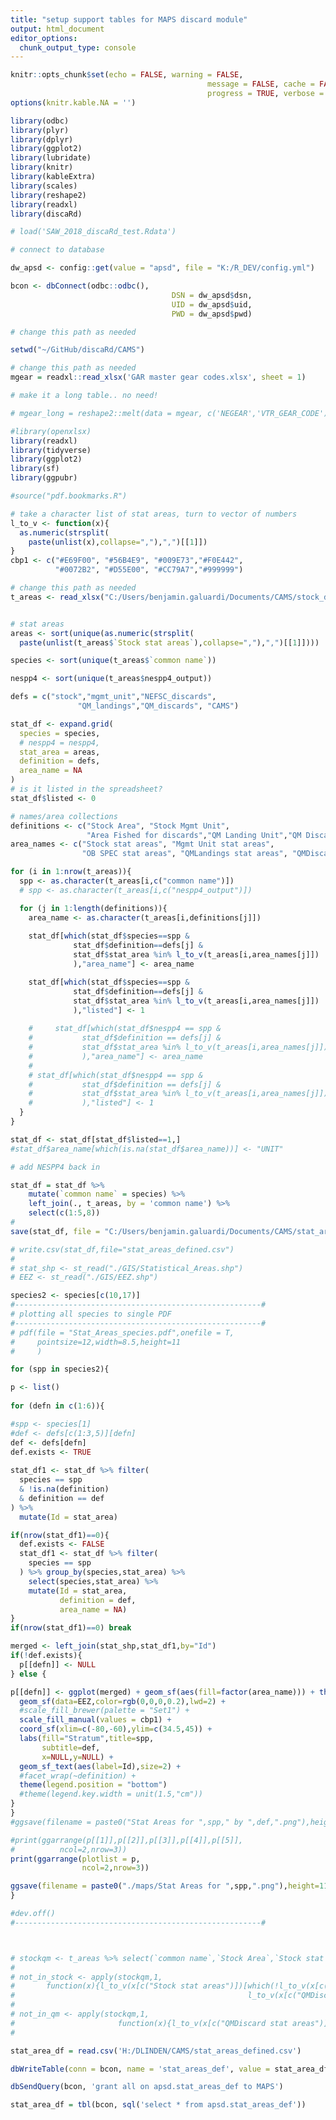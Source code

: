 ```yaml
---
title: "setup support tables for MAPS discard module"
output: html_document
editor_options: 
  chunk_output_type: console
---
```


```r
knitr::opts_chunk$set(echo = FALSE, warning = FALSE, 
											message = FALSE, cache = FALSE,
											progress = TRUE, verbose = FALSE, fig.width = 12, fig.height = 8)
options(knitr.kable.NA = '')

```

```r
library(odbc)
library(plyr)
library(dplyr)
library(ggplot2)
library(lubridate)
library(knitr)
library(kableExtra)
library(scales)
library(reshape2)
library(readxl)
library(discaRd)

# load('SAW_2018_discaRd_test.Rdata')

# connect to database

dw_apsd <- config::get(value = "apsd", file = "K:/R_DEV/config.yml")

bcon <- dbConnect(odbc::odbc(), 
									DSN = dw_apsd$dsn, 
									UID = dw_apsd$uid, 
									PWD = dw_apsd$pwd)

```

```r
# change this path as needed

setwd("~/GitHub/discaRd/CAMS")

# change this path as needed
mgear = readxl::read_xlsx('GAR master gear codes.xlsx', sheet = 1)

# make it a long table.. no need!

# mgear_long = reshape2::melt(data = mgear, c('NEGEAR','VTR_GEAR_CODE'))

```

```r
#library(openxlsx)
library(readxl)
library(tidyverse)
library(ggplot2)
library(sf)
library(ggpubr)

#source("pdf.bookmarks.R")

# take a character list of stat areas, turn to vector of numbers
l_to_v <- function(x){
  as.numeric(strsplit(
    paste(unlist(x),collapse=","),",")[[1]])
}
cbp1 <- c("#E69F00", "#56B4E9", "#009E73","#F0E442", 
          "#0072B2", "#D55E00", "#CC79A7","#999999")

# change this path as needed
t_areas <- read_xlsx("C:/Users/benjamin.galuardi/Documents/CAMS/stock_definition_list_statareas.xlsx")


# stat areas
areas <- sort(unique(as.numeric(strsplit(
  paste(unlist(t_areas$`Stock stat areas`),collapse=","),",")[[1]])))

species <- sort(unique(t_areas$`common name`))

nespp4 <- sort(unique(t_areas$nespp4_output))

defs = c("stock","mgmt_unit","NEFSC_discards",
               "QM_landings","QM_discards", "CAMS")

stat_df <- expand.grid(
  species = species,
  # nespp4 = nespp4,
  stat_area = areas,
  definition = defs,
  area_name = NA
)
# is it listed in the spreadsheet?
stat_df$listed <- 0

# names/area collections 
definitions <- c("Stock Area", "Stock Mgmt Unit", 
                 "Area Fished for discards","QM Landing Unit","QM Discard Unit", "CAMS unit")
area_names <- c("Stock stat areas", "Mgmt Unit stat areas",
                "OB SPEC stat areas", "QMLandings stat areas", "QMDiscard stat areas", "CAMS stat areas")

for (i in 1:nrow(t_areas)){
  spp <- as.character(t_areas[i,c("common name")])
  # spp <- as.character(t_areas[i,c("nespp4_output")])

  for (j in 1:length(definitions)){
    area_name <- as.character(t_areas[i,definitions[j]])
    
    stat_df[which(stat_df$species==spp &
              stat_df$definition==defs[j] &
              stat_df$stat_area %in% l_to_v(t_areas[i,area_names[j]])
              ),"area_name"] <- area_name

    stat_df[which(stat_df$species==spp &
              stat_df$definition==defs[j] &
              stat_df$stat_area %in% l_to_v(t_areas[i,area_names[j]])
              ),"listed"] <- 1
    
    #     stat_df[which(stat_df$nespp4 == spp &
    #           stat_df$definition == defs[j] &
    #           stat_df$stat_area %in% l_to_v(t_areas[i,area_names[j]])
    #           ),"area_name"] <- area_name
    # 
    # stat_df[which(stat_df$nespp4 == spp &
    #           stat_df$definition == defs[j] &
    #           stat_df$stat_area %in% l_to_v(t_areas[i,area_names[j]])
    #           ),"listed"] <- 1
  }
}

stat_df <- stat_df[stat_df$listed==1,]
#stat_df$area_name[which(is.na(stat_df$area_name))] <- "UNIT"

# add NESPP4 back in

stat_df = stat_df %>% 
	mutate(`common name` = species) %>% 
	left_join(., t_areas, by = 'common name') %>% 
	select(c(1:5,8)) 
# 
save(stat_df, file = "C:/Users/benjamin.galuardi/Documents/CAMS/stat_areas_defined.Rdata")

```


```r

# write.csv(stat_df,file="stat_areas_defined.csv")
# 
# stat_shp <- st_read("./GIS/Statistical_Areas.shp")
# EEZ <- st_read("./GIS/EEZ.shp")

species2 <- species[c(10,17)]
#-------------------------------------------------------#
# plotting all species to single PDF
#-------------------------------------------------------#
# pdf(file = "Stat_Areas_species.pdf",onefile = T,
#     pointsize=12,width=8.5,height=11
#     )

for (spp in species2){

p <- list()  
  
for (defn in c(1:6)){

#spp <- species[1]
#def <- defs[c(1:3,5)][defn]
def <- defs[defn]
def.exists <- TRUE
  
stat_df1 <- stat_df %>% filter(
  species == spp 
  & !is.na(definition)
  & definition == def
) %>%
  mutate(Id = stat_area)

if(nrow(stat_df1)==0){
  def.exists <- FALSE
  stat_df1 <- stat_df %>% filter(
    species == spp 
  ) %>% group_by(species,stat_area) %>%
    select(species,stat_area) %>%
    mutate(Id = stat_area,
           definition = def,
           area_name = NA)
}
if(nrow(stat_df1)==0) break

merged <- left_join(stat_shp,stat_df1,by="Id")
if(!def.exists){
  p[[defn]] <- NULL
} else {

p[[defn]] <- ggplot(merged) + geom_sf(aes(fill=factor(area_name))) + theme_minimal() +
  geom_sf(data=EEZ,color=rgb(0,0,0,0.2),lwd=2) +
  #scale_fill_brewer(palette = "Set1") + 
  scale_fill_manual(values = cbp1) +
  coord_sf(xlim=c(-80,-60),ylim=c(34.5,45)) +
  labs(fill="Stratum",title=spp,
       subtitle=def,
       x=NULL,y=NULL) + 
  geom_sf_text(aes(label=Id),size=2) + 
  #facet_wrap(~definition) +
  theme(legend.position = "bottom")
  #theme(legend.key.width = unit(1.5,"cm"))
}
}
#ggsave(filename = paste0("Stat Areas for ",spp," by ",def,".png"),height=4,width=5,dpi=300)

#print(ggarrange(p[[1]],p[[2]],p[[3]],p[[4]],p[[5]],
#          ncol=2,nrow=3))
print(ggarrange(plotlist = p,
                ncol=2,nrow=3))

ggsave(filename = paste0("./maps/Stat Areas for ",spp,".png"),height=11,width=8.5,dpi=300)
}

#dev.off()
#-------------------------------------------------------#



# stockqm <- t_areas %>% select(`common name`,`Stock Area`,`Stock stat areas`,QM,`QMDiscard stat areas`)
# 
# not_in_stock <- apply(stockqm,1,
#       function(x){l_to_v(x[c("Stock stat areas")])[which(!l_to_v(x[c("Stock stat areas")]) %in% 
#                                                    l_to_v(x[c("QMDiscard stat areas")]))]})
# 
# not_in_qm <- apply(stockqm,1,
#                       function(x){l_to_v(x[c("QMDiscard stat areas")])[which(!l_to_v(x[c("QMDiscard stat areas")]) %in% 
#                                                                            l_to_v(x[c("Stock stat areas")]))]})

```

```r

stat_area_df = read.csv('H:/DLINDEN/CAMS/stat_areas_defined.csv')

dbWriteTable(conn = bcon, name = 'stat_areas_def', value = stat_area_df)

dbSendQuery(bcon, 'grant all on apsd.stat_areas_def to MAPS')

stat_area_df = tbl(bcon, sql('select * from apsd.stat_areas_def'))

```



